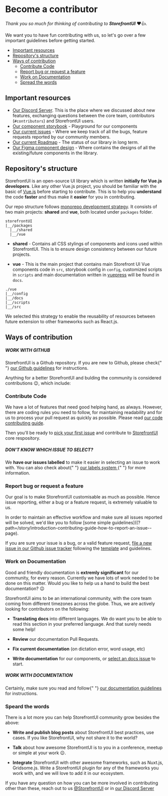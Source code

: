 
<Meta title="Introduction/Contributing Guide/Become a contributor" />

<style>{`
  a {
    color: #5ECE7B !important;
  }

  .alert {
    background: #efeded;
    padding: 1rem;
    margin: 0.5rem 0 1rem;
  }

  .tip {
    border-left: 5px solid #5ECE7B;
  }

	.warning {
		border-left: 5px solid #ffc107;
		background-color: #fff4d5;
	}
`}</style>

# Become a contributor

_Thank you so much for thinking of contributing to **StorefrontUI**_ ❤️👍.

We want you to have fun contributing with us, so let's go over a few important guidelines before getting started.

<ul class="toc">
  <li>
    <a href="#important-resources">Important resources</a>
  </li>
  <li>
    <a href="#respositorys-structure">Repository's structure</a>
  </li>
  <li>
    <a href="#ways-of-contribution">Ways of contribution</a>
    <ul>
      <li>
        <a href="#contribute-code">Contribute Code</a>
      </li>
      <li>
        <a href="#report-bug-or-request-a-feature">
          Report bug or request a feature
        </a>
      </li>
      <li>
        <a href="#work-on-documentation">Work on Documentation</a>
      </li>
      <li>
        <a href="#spread-the-words">Spread the words</a>
      </li>
    </ul>
  </li>
</ul>

## Important resources

- [Our Discord Server](https://discord.gg/GS8hqFS). This is the place where we discussed about new features, exchanging questions between the core team, contributors (`#contributors`) and StorefrontUI users.
- [Our component storybook](https://storybook.storefrontui.io/) - Playground for our components
- [Our current issues](https://github.com/DivanteLtd/storefront-ui/issues) - Where we keep track of all the bugs, feature requests reported by our community members.
- [Our current Roadmap](https://github.com/DivanteLtd/storefront-ui/blob/develop/ROADMAP.md) - The status of our library in long term.
- [Our Figma component design](https://www.figma.com/file/N0Ct95cSAoODNv7zYS01ng/Storefront-UI-%7C-Design-System?node-id=127%3A1054) - Where contains the designs of all the existing/future components in the library.

## Repository's structure

StorefrontUI is an open-source UI library which is written **initially for Vue.js developers**. Like any other Vue.js project, you should be familiar with the basic of [Vue.js](https://vuejs.org) before starting to contribute. This is to help you **understand** the code **faster** and thus make it **easier** for you in contributing.

Our repo structure follows [monorepo development strategy](https://www.atlassian.com/git/tutorials/monorepos). It consists of two main projects: **shared** and **vue**, both located under `packages` folder.

```
storefrontUI
|__/packages
  |__/shared
  |__/vue
```

- **shared** - Contains all CSS stylings of components and icons used within StorefrontUI. This is to ensure design consistency between our future projects.

- **vue** - This is the main project that contains main Storefront UI Vue components code in `src`, storybook config in `config`, customized scripts in `scripts` and main documentation written in [vuepress](https://vuepress.vuejs.org) will be found in `docs`.

```
./vue
|__/config
|__/docs
|__/scripts
|__/src
```

We selected this strategy to enable the reusability of resources between future extension to other frameworks such as React.js.

## Ways of contribution

<div class="alert warning" style={{ marginTop: "1rem" }}>
  <h5>WORK WITH GITHUB</h5>
  <p>
    StorefrontUI is a Github repository. If you are new to Github, please check{" "}
    <a href="">our Github guidelines</a> for instructions.
  </p>
</div>

Anything for a better StorefrontUI and bulding the community is considered contributions :wink:, which include:

### Contribute Code

We have a lot of features that need good helping hand, as always. However, there are coding rules you need to follow, for maintaining readability and for us to process your pull request as quickly as possible. Please read [our code contributing guide](?path=/story/introduction-contributing-guide-code-guidelines--page).

Then you'll be ready to [pick your first issue](https://github.com/DivanteLtd/storefront-ui/issues?q=is%3Aopen+is%3Aissue+label%3A%22good+first+issue%22) and contribute to [StorefrontUI](https://github.com/DivanteLtd/storefront-ui) core respository.

<div class="alert tip">
  <h5>DON'T KNOW WHICH ISSUE TO SELECT?</h5>
  <p>
    We <b>have our issues labelled</b> to make it easier in selecting an issue
    to work with. You can also check about{" "}
    <a href="?path=/story/introduction-contributing-guide-working-with-github--page--page#_3-select-a-github-issue">
      our labels system
    </a>{" "}
    for more information.
  </p>
</div>

### Report bug or request a feature

Our goal is to make StorefrontUI customisable as much as possible. Hence issue reporting, either a bug or a feature request, is extremely valuable to us.

In order to maintain an effective workflow and make sure all issues reported will be solved, we'd like you to follow [some simple guidelines]((?path=/story/introduction-contributing-guide-how-to-report-an-issue--page).

If you are sure your issue is a bug, or a valid feature request, [file a new issue in our Github issue tracker](https://github.com/DivanteLtd/storefront-ui/issues/new) following the [template](issue-report-guidelines#issue-template) and guidelines.

### Work on Documentation

Good and friendly documentation is **extremly significant** for our community, for every reason. Currently we have lots of work needed to be done on this matter. Would you like to help us a hand to build the best documentation? 😉

StorefrontUI aims to be an international community, with the core team coming from different timezones across the globe. Thus, we are actively looking for contributors on the following:

- **Translating docs** into different languages. We do want you to be able to read this section in your preferred language. And that surely needs some help!

- **Review** our documentation Pull Requests.

- **Fix current documentation** (on dictation error, word usage, etc)

- **Write documentation** for our components, or [select an docs issue](https://github.com/DivanteLtd/storefront-ui/issues?q=is%3Aopen+is%3Aissue+label%3Adocs) to start.

<div class="alert warning">
  <h5>WORK WITH DOCUMENTATION</h5>
  <p>
    Certainly, make sure you read and follow{" "}
    <a href="">our documentation guidelines</a> for instructions.
  </p>
</div>

### Speard the words

There is a lot more you can help StorefrontUI community grow besides the above:

- **Write and publish blog posts** about StorefrontUI best practices, use cases. If you like StorefrontUI, why not share it to the world?

- **Talk** about how awesome StorefrontUI is to you in a conference, meetup or simple at your work 😉.

- **Integrate** StorefrontUI with other awesome frameworks, such as Nuxt.js, Gridsome.js. Write a StorefrontUI plugin for any of the frameworks you work with, and we will love to add it in our ecosystem.

If you have any question on how you can be more involved in contributing other than these, reach out to us [@StorefrontUI](https://twitter.com/StorefrontUI) or in [our Discord Server](https://discord.gg/GS8hqFS)
